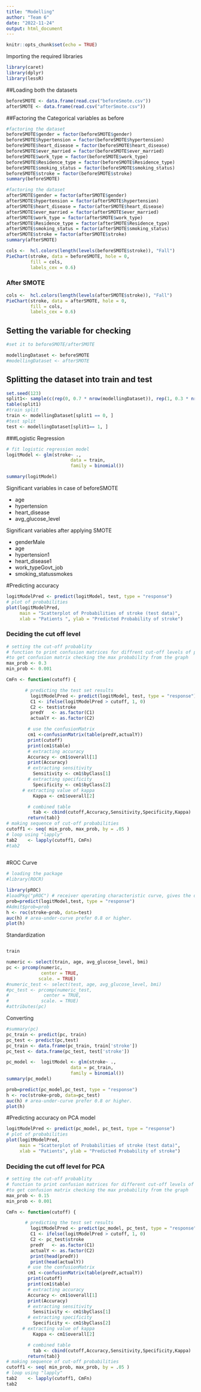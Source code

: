 ```yaml
---
title: "Modelling"
author: "Team 6"
date: "2022-11-24"
output: html_document
---
```


```r
knitr::opts_chunk$set(echo = TRUE)
```

Importing the required libraries
```r
library(caret)
library(dplyr)
library(lessR)
```


##Loading both the datasets 
```r
beforeSMOTE <- data.frame(read.csv("beforeSmote.csv"))
afterSMOTE <- data.frame(read.csv("afterSmote.csv"))

```

##Factoring the Categorical variables as before 
```r
#factoring the dataset
beforeSMOTE$gender = factor(beforeSMOTE$gender)
beforeSMOTE$hypertension = factor(beforeSMOTE$hypertension)
beforeSMOTE$heart_disease = factor(beforeSMOTE$heart_disease)
beforeSMOTE$ever_married = factor(beforeSMOTE$ever_married)
beforeSMOTE$work_type = factor(beforeSMOTE$work_type)
beforeSMOTE$Residence_type = factor(beforeSMOTE$Residence_type)
beforeSMOTE$smoking_status = factor(beforeSMOTE$smoking_status)
beforeSMOTE$stroke = factor(beforeSMOTE$stroke)
summary(beforeSMOTE)

#factoring the dataset
afterSMOTE$gender = factor(afterSMOTE$gender)
afterSMOTE$hypertension = factor(afterSMOTE$hypertension)
afterSMOTE$heart_disease = factor(afterSMOTE$heart_disease)
afterSMOTE$ever_married = factor(afterSMOTE$ever_married)
afterSMOTE$work_type = factor(afterSMOTE$work_type)
afterSMOTE$Residence_type = factor(afterSMOTE$Residence_type)
afterSMOTE$smoking_status = factor(afterSMOTE$smoking_status)
afterSMOTE$stroke = factor(afterSMOTE$stroke)
summary(afterSMOTE)

cols <-  hcl.colors(length(levels(beforeSMOTE$stroke)), "Fall")
PieChart(stroke, data = beforeSMOTE, hole = 0,
         fill = cols,
         labels_cex = 0.6)
```

### After SMOTE
```r
cols <-  hcl.colors(length(levels(afterSMOTE$stroke)), "Fall")
PieChart(stroke, data = afterSMOTE, hole = 0,
         fill = cols,
         labels_cex = 0.6)
```


## Setting the variable for checking 
```r
#set it to beforeSMOTE/afterSMOTE

modellingDataset <- beforeSMOTE
#modellingDataset <- afterSMOTE
```


## Splitting the dataset into train and test 
```r
set.seed(123)  
split1<- sample(c(rep(0, 0.7 * nrow(modellingDataset)), rep(1, 0.3 * nrow(modellingDataset))))
table(split1) 
#train split
train <- modellingDataset[split1 == 0, ]
#test split
test <- modellingDataset[split1== 1, ] 
```

###Logistic Regression
```r
# fit logistic regression model 
logitModel <- glm(stroke~ ., 
                        data = train, 
                        family = binomial())

summary(logitModel)
```
Significant variables in case of beforeSMOTE 

* age 
* hypertension 
* heart_disease 
* avg_glucose_level 

Significant variables after applying SMOTE

* genderMale
* age
* hypertension1
* heart_disease1
* work_typeGovt_job
* smoking_statussmokes

#Predicting accuracy 
```r
logitModelPred <- predict(logitModel, test, type = "response")
# plot of probabilities
plot(logitModelPred, 
     main = "Scatterplot of Probabilities of stroke (test data)", 
     xlab = "Patients ", ylab = "Predicted Probability of stroke")
```

### Deciding the cut off level 
```r
# setting the cut-off probablity
# function to print confusion matrices for diffrent cut-off levels of probability
#to get confusion matrix checking the max probability from the graph
max_prob <- 0.3
min_prob <- 0.001

CmFn <- function(cutoff) {

       # predicting the test set results
         logitModelPred <- predict(logitModel, test, type = "response")
         C1 <- ifelse(logitModelPred > cutoff, 1, 0)
         C2 <- test$stroke
         predY   <- as.factor(C1)
         actualY <- as.factor(C2)

        # use the confusionMatrix 
        cm1 <-confusionMatrix(table(predY,actualY))
        print(cutoff)
        print(cm1$table)
        # extracting accuracy
        Accuracy <- cm1$overall[1]
        print(Accuracy)
        # extracting sensitivity
          Sensitivity <- cm1$byClass[1]
        # extracting specificity
          Specificity <- cm1$byClass[2]
      # extracting value of kappa
          Kappa <- cm1$overall[2]

        # combined table
          tab <- cbind(cutoff,Accuracy,Sensitivity,Specificity,Kappa)
        return(tab)}
# making sequence of cut-off probabilities       
cutoff1 <- seq( min_prob, max_prob, by = .05 )
# loop using "lapply"
tab2    <- lapply(cutoff1, CmFn)
#tab2
       
```

#ROC Curve
```r
# loading the package
#library(ROCR)

library(pROC)
#loadPkg("pROC") # receiver operating characteristic curve, gives the diagnostic ability of a binary classifier system as its discrimination threshold is varied. The curve is on sensitivity/recall/true-positive-rate vs false_alarm/false-positive-rate/fall-out.
prob=predict(logitModel,test, type = "response")
#Admit$prob=prob
h <- roc(stroke~prob, data=test)
auc(h) # area-under-curve prefer 0.8 or higher.
plot(h)
```

Standardization

```r

```
```r
train
```

```r
numeric <- select(train, age, avg_glucose_level, bmi)
pc <- prcomp(numeric,
             center = TRUE,
            scale. = TRUE)
#numeric_test <- select(test, age, avg_glucose_level, bmi)
#pc_test <- prcomp(numeric_test,
#             center = TRUE,
#            scale. = TRUE)
#attributes(pc)
```

Converting  
```r
#summary(pc)
pc_train <- predict(pc, train)
pc_test <- predict(pc,test)
pc_train <- data.frame(pc_train, train['stroke'])
pc_test <- data.frame(pc_test, test['stroke'])
```

```r
pc_model <-  logitModel <- glm(stroke~ ., 
                        data = pc_train, 
                        family = binomial())
summary(pc_model)
```


```r
prob=predict(pc_model,pc_test, type = "response")
h <- roc(stroke~prob, data=pc_test)
auc(h) # area-under-curve prefer 0.8 or higher.
plot(h)
```


#Predicting accuracy on PCA model
```r
logitModelPred <- predict(pc_model, pc_test, type = "response")
# plot of probabilities
plot(logitModelPred, 
     main = "Scatterplot of Probabilities of stroke (test data)", 
     xlab = "Patients", ylab = "Predicted Probability of stroke")
```

### Deciding the cut off level for PCA
```r
# setting the cut-off probablity
# function to print confusion matrices for different cut-off levels of probability
#to get confusion matrix checking the max probability from the graph
max_prob <- 0.15
min_prob <- 0.001

CmFn <- function(cutoff) {

       # predicting the test set results
         logitModelPred <- predict(pc_model, pc_test, type = "response")
         C1 <- ifelse(logitModelPred > cutoff, 1, 0)
         C2 <- pc_test$stroke
         predY   <- as.factor(C1)
         actualY <- as.factor(C2)
         print(head(predY))
         print(head(actualY))
        # use the confusionMatrix 
        cm1 <-confusionMatrix(table(predY,actualY))
        print(cutoff)
        print(cm1$table)
        # extracting accuracy
        Accuracy <- cm1$overall[1]
        print(Accuracy)
        # extracting sensitivity
          Sensitivity <- cm1$byClass[1]
        # extracting specificity
          Specificity <- cm1$byClass[2]
      # extracting value of kappa
          Kappa <- cm1$overall[2]

        # combined table
          tab <- cbind(cutoff,Accuracy,Sensitivity,Specificity,Kappa)
        return(tab)}
# making sequence of cut-off probabilities       
cutoff1 <- seq( min_prob, max_prob, by = .05 )
# loop using "lapply"
tab2    <- lapply(cutoff1, CmFn)
tab2
       
```
